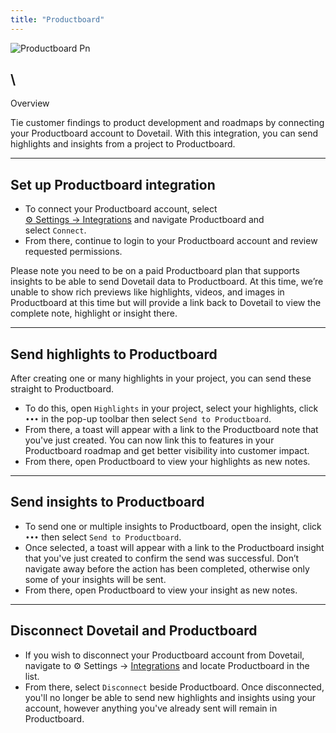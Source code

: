 ```yaml
---
title: "Productboard"
---
```



![Productboard Pn](/images/integrations/productboard.png)

## \
Overview

Tie customer findings to product development and roadmaps by connecting your Productboard account to Dovetail. With this integration, you can send highlights and insights from a project to Productboard.

---

## Set up Productboard integration

- To connect your Productboard account, select [⚙️ Settings → Integrations](https://dovetail.com/settings/user/integrations) and navigate Productboard and select `Connect`. 
- From there, continue to login to your Productboard account and review requested permissions.

Please note you need to be on a paid Productboard plan that supports insights to be able to send Dovetail data to Productboard. At this time, we’re unable to show rich previews like highlights, videos, and images in Productboard at this time but will provide a link back to Dovetail to view the complete note, highlight or insight there.

---

## Send highlights to Productboard

After creating one or many highlights in your project, you can send these straight to Productboard.

- To do this, open `Highlights` in your project, select your highlights, click `•••` in the pop-up toolbar then select `Send to Productboard`.
- From there, a toast will appear with a link to the Productboard note that you've just created. You can now link this to features in your Productboard roadmap and get better visibility into customer impact.
- From there, open Productboard to view your highlights as new notes.

---

## Send insights to Productboard

- To send one or multiple insights to Productboard, open the insight, click `•••` then select `Send to Productboard`.
- Once selected, a toast will appear with a link to the Productboard insight that you've just created to confirm the send was successful. Don’t navigate away before the action has been completed, otherwise only some of your insights will be sent.
- From there, open Productboard to view your insight as new notes.

---

## Disconnect Dovetail and Productboard

- If you wish to disconnect your Productboard account from Dovetail, navigate to ⚙️ Settings → [Integrations](https://dovetailapp.com/settings/user/integrations) and locate Productboard in the list.
- From there, select `Disconnect` beside Productboard. Once disconnected, you'll no longer be able to send new highlights and insights using your account, however anything you've already sent will remain in Productboard.